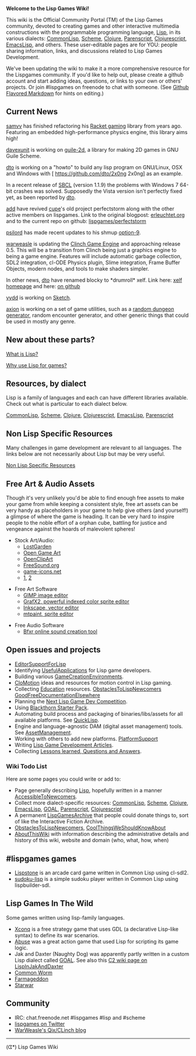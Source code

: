 '''Welcome to the Lisp Games Wiki!'''

This wiki is the Official Community Portal (TM) of the Lisp Games community, devoted to creating games and other interactive multimedia constructions with the programmable programming language, [[Lisp]], in its various dialects: [[CommonLisp]], [[Scheme]], [[Clojure]], [[Parenscript]], [[Clojurescript]], [[EmacsLisp]], and others. These user-editable pages are for YOU: people sharing information, links, and discussions related to Lisp Games Development.

We've been updating the wiki to make it a more comprehensive resource for the Lispgames community. If you'd like to help out, please create a github account and start adding ideas, questions, or links to your own or others' projects. Or join #lispgames on freenode to chat with someone. (See [https://help.github.com/articles/github-flavored-markdown/ Github Flavored Markdown] for hints on editing.)

== Current News ==

[[User:samvv|samvv]] has finished refactoring his [[Racket gaming]] library from years ago. Featuring an embedded high-performance physics engine, this library aims high!

[[User:davexunit|davexunit]] is working on [[guile-2d]], a library for making 2D games in GNU Guile Scheme.

[[User:dto|dto]] is working on a "howto" to build any lisp program on GNU/Linux, OSX and Windows with [ https://github.com/dto/2x0ng 2x0ng] as an example.

In a recent release of [http://www.sbcl.org/ SBCL] (version 1.1.9) the problems with Windows 7 64-bit crashes was solved. Supposedly the Vista version isn't perfectly fixed yet, as been reported by [[User:dto|dto]].

[[User:add|add]] have revived [[User:cupe|cupe]]'s old project perfectstorm along with the other active members on lispgames. Link to the original blogpost: [http://erleuchtet.org/2008/03/project-overview-perfectstorm.html erleuchtet.org] and to the current repo on github: [https://github.com/lispgames/perfectstorm lispgames/perfectstorm]

[[User:psilord|psilord]] has made recent updates to his shmup [https://github.com/psilord/option-9 option-9].

[[User:BradWBeer|warweasle]] is updating the [https://github.com/BradWBeer/clinch Clinch Game Engine] and approaching release 0.5. This will be a transition from Clinch being just a graphics engine to being a game engine. Features will include automatic garbage collection, SDL2 integration, cl-ODE Physics plugin, Slime integration, Frame Buffer Objects, modern nodes, and tools to make shaders simpler. 

In other news, [[User:dto|dto]] have renamed blocky to *drumroll* xelf. Link here: [http://xelf.me/ xelf homepage] and here: [https://github.com/dto/xelf on github]

[[User:vydd|vydd]] is working on [https://github.com/vydd/sketch Sketch].


[[User:axionix|axion]] is working on a set of game utilities, such as a [http://git.axity.net/axion/crawler random dungeon generator], random encounter generator, and other generic things that could be used in mostly any genre.

== New about these parts? == 
[[What is Lisp?]]

[[Why use Lisp for games?]]

== Resources, by dialect ==

Lisp is a family of languages and each can have different libraries available. Check out what is particular to each dialect below.

[[CommonLisp]], [[Scheme]], [[Clojure]], [[Clojurescript]], [[EmacsLisp]], [[Parenscript]]

== Non Lisp Specific Resources == 

Many challenges in game development are relevant to all languages. The links below are not necessarily about Lisp but may be very useful.

[[Non Lisp Specific Resources]]

== Free Art & Audio Assets ==
Though it's very unlikely you'd be able to find enough free assets to make your game from while keeping a consistent style, free art assets can be very handy as placeholders in your game to help give others (and yourself!) a glimpse of where the game is heading. It can be very hard to inspire people to the noble effort of a orphan cube, battling for justice and vengeance against the hoards of malevolent spheres!

* Stock Art/Audio: 
** [http://lostgarden.com/labels/free%20game%20graphics.html LostGarden]
** [http://opengameart.org Open Game Art]
** [http://openclipart.org/tags/game OpenClipArt]
** [http://www.freesound.org/ FreeSound.org]
** [http://game-icons.net/ game-icons.net]
** [https://archive.org/details/Sound_Effects], [https://archive.org/details/Sound_Effects_2]

* Free Art Software
** [https://www.gimp.org/ GIMP image editor]
** [http://pulkomandy.tk/projects/GrafX2 GrafX2, powerful indexed color sprite editor]
** [https://inkscape.org/en/ Inkscape, vector editor]
** [http://mtpaint.sourceforge.net/ mtpaint, sprite editor]

* Free Audio Software
** [http://www.bfxr.net/ Bfxr online sound creation tool]

== Open issues and projects == 

* [[EditorSupportForLisp]] 
* Identifying [[UsefulApplications]] for Lisp game developers.
* Building various [[GameCreationEnvironments]].
* [[CloMotion]] ideas and resources for motion control in Lisp gaming.
* Collecting [[Education]] resources. [[ObstaclesToLispNewcomers]] [[GoodFreeDocumentationElsewhere]]
* Planning the [[Next Lisp Game Dev Competition]].
* Using [https://bitbucket.org/elliottslaughter/blackthorn-engine Blackthorn Starter Pack].
* Automating build process and packaging of binaries/libs/assets for all available platforms. See [[QuickLisp]].
* Engine and language-agnostic DAM (digital asset management) tools. See [[AssetManagement]].
* Working with others to add new platforms. [[PlatformSupport]]
* Writing [[Articles| Lisp Game Development Articles]].
* Collecting [[Lessons Learned|Lessons learned, Questions and Answers]].

=== Wiki Todo List ===

Here are some pages you could write or add to: 

* Page generally describing [[Lisp]], hopefully written in a manner [[AccessibleToNewcomers]].
* Collect more dialect-specific resources: [[CommonLisp]], [[Scheme]], [[Clojure]], [[EmacsLisp]], [[GOAL]], [[Parenscript]], [[Clojurescript]] 
* A permanent [[LispGamesArchive]] that people could donate things to, sort of like the Interactive Fiction Archive.
* [[ObstaclesToLispNewcomers]], [[CoolThingsWeShouldKnowAbout]]
* [[AboutThisWiki]] with information describing the administrative details and history of this wiki, website and domain (who, what, how, when)

== #lispgames games == 
* [[Lispstone]] is an arcade card game written in Common Lisp using cl-sdl2.
* [[sudoku-lisp]] is a simple sudoku player written in Common Lisp using lispbuilder-sdl.

== Lisp Games In The Wild ==
Some games written using lisp-family languages.

* [http://sourceware.org/xconq/ Xconq] is a free strategy game that uses GDL (a declarative Lisp-like syntax) to define its war scenarios.
* [http://en.wikipedia.org/wiki/Abuse_%28video_game%29 Abuse] was a great action game that used Lisp for scripting its game logic.
* Jak and Daxter (Naughty Dog) was apparently partly written in a custom Lisp dialect called [http://en.wikipedia.org/wiki/Game_Oriented_Assembly_Lisp GOAL]. See also this [http://c2.com/cgi/wiki?LispInJakAndDaxter C2 wiki page on LispInJakAndDaxter]
* [[Common Worm]]
* [[Farmageddon]]
* [[Starwar]]

== Community ==

* IRC: chat.freenode.net #lispgames #lisp and #scheme
* [http://twitter.com/lispgames lispgames on Twitter]
* [http://lisp-qix.blogspot.com WarWeasle's Qix/CLinch blog]


----

(ᗧ*) Lisp Games Wiki